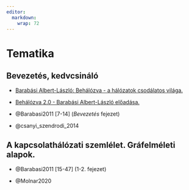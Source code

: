 ---
editor: 
  markdown: 
    wrap: 72
---

# Tematika {.unnumbered}


## Bevezetés, kedvcsináló

- [Barabási Albert-László: Behálózva - a hálózatok csodálatos világa.](https://www.youtube.com/watch?v=AZ1BCScp_Pk)

- [Behálózva 2.0 - Barabási Albert-László előadása.](https://www.digitalhungary.hu/e-volution/A-halozatok-fonntartanak-a-krizisben-is/16199/)

- @Barabasi2011 [7-14] (*Bevezetés* fejezet)

- @csanyi_szendrodi_2014

## A kapcsolathálózati szemlélet. Gráfelméleti alapok.

- @Barabasi2011 [15-47] (1-2. fejezet)

- @Molnar2020

